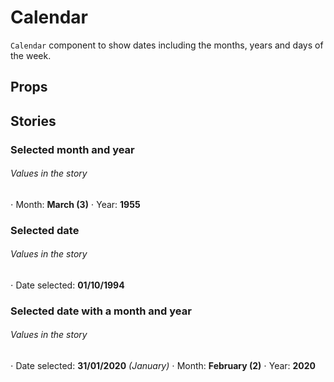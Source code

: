 
<Meta title="Molecules/Calendar" component={Calendar} />

# Calendar

`Calendar` component to show dates including the months, years and days of the week.

<Preview>
  <Story name="Default">
    <Calendar />
  </Story>
</Preview>

## Props

<Props of={Calendar} />

## Stories

### Selected month and year

<Preview>
  <Story name="Default month and year">
    <Calendar month={3} year={1955} />
  </Story>
</Preview>

###### Values in the story

⋅ Month: **March (3)**
⋅ Year: **1955**

### Selected date

<Preview>
  <Story name="Selected date">
    <Calendar date="01/10/1994" />
  </Story>
</Preview>

###### Values in the story

⋅ Date selected: **01/10/1994**

### Selected date with a month and year

<Preview>
  <Story name="Selected date with a month and year">
    <Calendar date="31/01/2020" month={2} year={2020} />
  </Story>
</Preview>

###### Values in the story

⋅ Date selected: **31/01/2020** _(January)_
⋅ Month: **February (2)**
⋅ Year: **2020**
